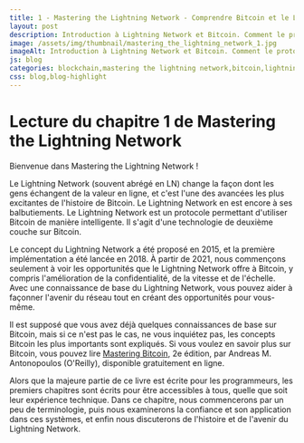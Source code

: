 ```yaml
---
title: 1 - Mastering the Lightning Network - Comprendre Bitcoin et le Lightning Network
layout: post
description: Introduction à Lightning Network et Bitcoin. Comment le protocole intègre un protocole d'équilibre permettant à des acteurs du réseau Lightning Network de se faire confiance.
image: /assets/img/thumbnail/mastering_the_lightning_network_1.jpg
imageAlt: Introduction à Lightning Network et Bitcoin. Comment le protocole intègre un protocole d'équilibre permettant à des acteurs du réseau Lightning Network de se faire confiance.
js: blog
categories: blockchain,mastering the lightning network,bitcoin,lightning network
css: blog,blog-highlight
---
```


# Lecture du chapitre 1 de Mastering the Lightning Network

<CardLink
  href="https://www.youtube.com/watch?v=yLF7iD6pS98"
  defaultTitle="Comprendre Bitcoin et le Lightning Network - Mastering the Lightning Network"
  defaultDescription="On lit le livre Mastering the Lightning Network (LN) en Direct ! Chapitre 1 - Introduction"
  forceDefault={true}
/>

Bienvenue dans Mastering the Lightning Network !

Le Lightning Network (souvent abrégé en LN) change la façon dont les gens échangent de la valeur en ligne, et c'est l'une des avancées les plus excitantes de l'histoire de Bitcoin. Le Lightning Network en est encore à ses balbutiements. Le Lightning Network est un protocole permettant d'utiliser Bitcoin de manière intelligente. Il s'agit d'une technologie de deuxième couche sur Bitcoin.

Le concept du Lightning Network a été proposé en 2015, et la première implémentation a été lancée en 2018. À partir de 2021, nous commençons seulement à voir les opportunités que le Lightning Network offre à Bitcoin, y compris l'amélioration de la confidentialité, de la vitesse et de l'échelle. Avec une connaissance de base du Lightning Network, vous pouvez aider à façonner l'avenir du réseau tout en créant des opportunités pour vous-même.

Il est supposé que vous avez déjà quelques connaissances de base sur Bitcoin, mais si ce n'est pas le cas, ne vous inquiétez pas, les concepts Bitcoin les plus importants sont expliqués. Si vous voulez en savoir plus sur Bitcoin, vous pouvez lire [Mastering Bitcoin](https://github.com/bitcoinbook/bitcoinbook), 2e édition, par Andreas M. Antonopoulos (O'Reilly), disponible gratuitement en ligne.

Alors que la majeure partie de ce livre est écrite pour les programmeurs, les premiers chapitres sont écrits pour être accessibles à tous, quelle que soit leur expérience technique. Dans ce chapitre, nous commencerons par un peu de terminologie, puis nous examinerons la confiance et son application dans ces systèmes, et enfin nous discuterons de l'histoire et de l'avenir du Lightning Network.